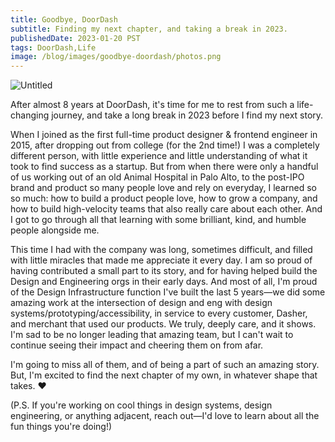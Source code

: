 ```yaml
---
title: Goodbye, DoorDash
subtitle: Finding my next chapter, and taking a break in 2023.
publishedDate: 2023-01-20 PST
tags: DoorDash,Life
image: /blog/images/goodbye-doordash/photos.png
---
```


![Untitled](/blog/images/goodbye-doordash/photos.png)

After almost 8 years at DoorDash, it's time for me to rest from such a life-changing journey, and take a long break in 2023 before I find my next story.

When I joined as the first full-time product designer & frontend engineer in 2015, after dropping out from college (for the 2nd time!) I was a completely different person, with little experience and little understanding of what it took to find success as a startup. But from when there were only a handful of us working out of an old Animal Hospital in Palo Alto, to the post-IPO brand and product so many people love and rely on everyday, I learned so so much: how to build a product people love, how to grow a company, and how to build high-velocity teams that also really care about each other. And I got to go through all that learning with some brilliant, kind, and humble people alongside me.

This time I had with the company was long, sometimes difficult, and filled with little miracles that made me appreciate it every day. I am so proud of having contributed a small part to its story, and for having helped build the Design and Engineering orgs in their early days. And most of all, I'm proud of the Design Infrastructure function I've built the last 5 years—we did some amazing work at the intersection of design and eng with design systems/prototyping/accessibility, in service to every customer, Dasher, and merchant that used our products. We truly, deeply care, and it shows. I'm sad to be no longer leading that amazing team, but I can't wait to continue seeing their impact and cheering them on from afar.

I'm going to miss all of them, and of being a part of such an amazing story. But, I'm excited to find the next chapter of my own, in whatever shape that takes. ❤

(P.S. If you're working on cool things in design systems, design engineering, or anything adjacent, reach out—I'd love to learn about all the fun things you're doing!)
